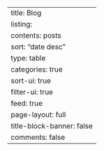 ---
title: Blog
listing:
  contents: posts
  sort: "date desc"
  type: table
  categories: true
  sort-ui: true
  filter-ui: true
  feed: true
page-layout: full
title-block-banner: false
comments: false
---